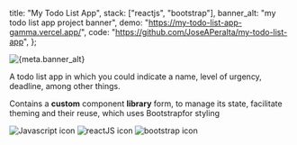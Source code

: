  title: "My Todo List App",
  stack: ["reactjs", "bootstrap"],
  banner_alt: "my todo list app project banner",
  demo: "https://my-todo-list-app-gamma.vercel.app/",
  code: "https://github.com/JoseAPeralta/my-todo-list-app",
};

<picture>
  <Image
    src={Banner}
    width={600}
    height={300}
    style={{ height: "300px" }}
    alt={meta.banner_alt}
    placerholder="blur"
  />
</picture>

<Flex pt="22px"></Flex>

A todo list app in which you could indicate a name, level of urgency, deadline, among other things.

Contains a **custom** component **library** form, to manage its state, facilitate theming and their reuse, which uses
Bootstrapfor styling

<Flex as="section" pt="14px" gap="6" wrap="wrap">
  <Image
    src="/images/icons/javascript.svg"
    width={32}
    height={32}
    alt="Javascript icon"
  />
  <Image
    src="/images/icons/reactjs.svg"
    width={32}
    height={32}
    alt="reactJS icon"
  />
  <Image
    src="/images/icons/bootstrap.svg"
    width={40}
    height={32}
    alt="bootstrap icon"
  />
</Flex>
